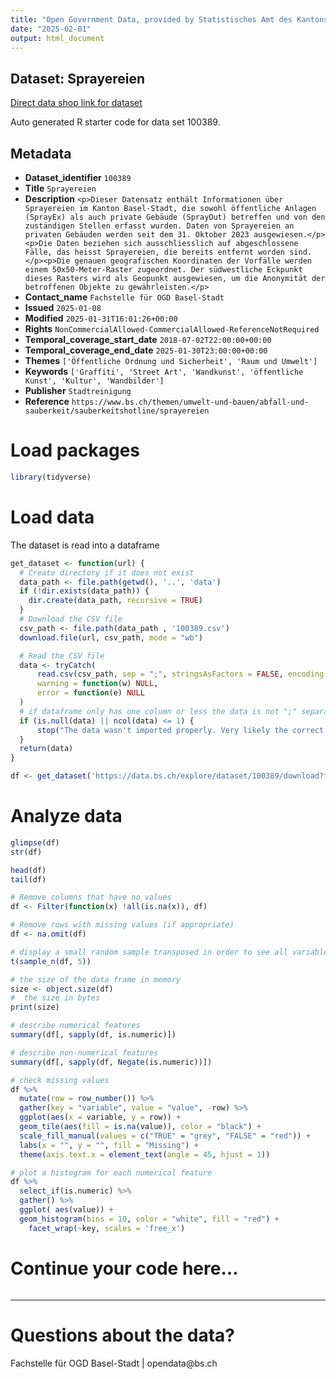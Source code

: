 ```yaml
---
title: "Open Government Data, provided by Statistisches Amt des Kantons Basel-Stadt - Fachstelle OGD"
date: "2025-02-01"
output: html_document
---
```


## Dataset: Sprayereien

[Direct data shop link for dataset](https://data.bs.ch/explore/dataset/100389)

Auto generated R starter code for data set 100389.

## Metadata

- **Dataset_identifier** `100389`
- **Title** `Sprayereien`
- **Description** `<p>Dieser Datensatz enthält Informationen über Sprayereien im Kanton Basel-Stadt, die sowohl öffentliche Anlagen (SprayEx) als auch private Gebäude (SprayOut) betreffen und von den zuständigen Stellen erfasst wurden. Daten von Sprayereien an privaten Gebäuden werden seit dem 31. Oktober 2023 ausgewiesen.</p><p>Die Daten beziehen sich ausschliesslich auf abgeschlossene Fälle, das heisst Sprayereien, die bereits entfernt worden sind.</p><p>Die genauen geografischen Koordinaten der Vorfälle werden einem 50x50-Meter-Raster zugeordnet. Der südwestliche Eckpunkt dieses Rasters wird als Geopunkt ausgewiesen, um die Anonymität der betroffenen Objekte zu gewährleisten.</p>`
- **Contact_name** `Fachstelle für OGD Basel-Stadt`
- **Issued** `2025-01-08`
- **Modified** `2025-01-31T16:01:26+00:00`
- **Rights** `NonCommercialAllowed-CommercialAllowed-ReferenceNotRequired`
- **Temporal_coverage_start_date** `2018-07-02T22:00:00+00:00`
- **Temporal_coverage_end_date** `2025-01-30T23:00:00+00:00`
- **Themes** `['Öffentliche Ordnung und Sicherheit', 'Raum und Umwelt']`
- **Keywords** `['Graffiti', 'Street Art', 'Wandkunst', 'öffentliche Kunst', 'Kultur', 'Wandbilder']`
- **Publisher** `Stadtreinigung`
- **Reference** `https://www.bs.ch/themen/umwelt-und-bauen/abfall-und-sauberkeit/sauberkeitshotline/sprayereien`


# Load packages

```r

library(tidyverse)
```

# Load data

The dataset is read into a dataframe

```r
get_dataset <- function(url) {
  # Create directory if it does not exist
  data_path <- file.path(getwd(), '..', 'data')
  if (!dir.exists(data_path)) {
    dir.create(data_path, recursive = TRUE)
  }
  # Download the CSV file
  csv_path <- file.path(data_path , '100389.csv')
  download.file(url, csv_path, mode = "wb")

  # Read the CSV file
  data <- tryCatch(
      read.csv(csv_path, sep = ";", stringsAsFactors = FALSE, encoding = "UTF-8"),
      warning = function(w) NULL,
      error = function(e) NULL
  )
  # if dataframe only has one column or less the data is not ";" separated
  if (is.null(data) || ncol(data) <= 1) {
      stop("The data wasn't imported properly. Very likely the correct separator couldn't be found.\nPlease check the dataset manually and adjust the code.")
  }
  return(data)
}
```

```r

df <- get_dataset('https://data.bs.ch/explore/dataset/100389/download?format=csv&timezone=Europe%2FZurich')

```

# Analyze data

```r

glimpse(df)
str(df)

head(df)
tail(df)

```

```r
# Remove columns that have no values
df <- Filter(function(x) !all(is.na(x)), df)

# Remove rows with missing values (if appropriate)
df <- na.omit(df)
```

```r
# display a small random sample transposed in order to see all variables
t(sample_n(df, 5))
```

```r
# the size of the data frame in memory
size <- object.size(df)
#  the size in bytes
print(size)
```

```r
# describe numerical features
summary(df[, sapply(df, is.numeric)])
```

```r
# describe non-numerical features
summary(df[, sapply(df, Negate(is.numeric))])
```

```r
# check missing values
df %>%
  mutate(row = row_number()) %>%
  gather(key = "variable", value = "value", -row) %>%
  ggplot(aes(x = variable, y = row)) +
  geom_tile(aes(fill = is.na(value)), color = "black") +
  scale_fill_manual(values = c("TRUE" = "grey", "FALSE" = "red")) +
  labs(x = "", y = "", fill = "Missing") +
  theme(axis.text.x = element_text(angle = 45, hjust = 1))
```

```r
# plot a histogram for each numerical feature
df %>%
  select_if(is.numeric) %>%
  gather() %>%
  ggplot( aes(value)) +
  geom_histogram(bins = 10, color = "white", fill = "red") +
    facet_wrap(~key, scales = 'free_x')
```

# Continue your code here...

```r

```
------------------------------------------------------------------------

# Questions about the data?

Fachstelle für OGD Basel-Stadt | opendata@bs.ch
